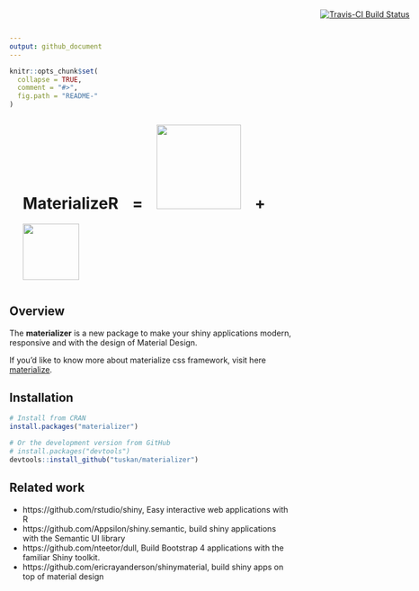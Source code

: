 ```yaml
---
output: github_document
---
```


<!-- README.md is generated from README.Rmd. Please edit that file -->

```r
knitr::opts_chunk$set(
  collapse = TRUE,
  comment = "#>",
  fig.path = "README-"
)
```

<ul style="display:inline-block; list-style:none; vertical-align:center;">
  <li style="display:inline-block; list-style:none; vertical-align:center;"><h1>MaterializeR</h1></li>
  <li style="display:inline-block; list-style:none; vertical-align:center;"><h1>&ensp; &#61; &ensp;</h1></li>
  <li style="display:inline-block; list-style:none; vertical-align:center;"><img src="http://materializecss.com/res/materialize.svg" width="150"></li>
  <li style="display:inline-block; list-style:none; vertical-align:center;"><h1>&ensp; &#43; &ensp;</h1></li>
  <li style="display:inline-block; list-style:none; vertical-align:center;"><img src="https://www.rstudio.com/wp-content/uploads/2014/04/shiny-400x464.png" height="100"></li>
</ul>

<a style="position:fixed; top:20px; right:20px;" href = "https://travis-ci.org/TuSKan/materializer"><img src = "https://travis-ci.org/TuSKan/materializer.svg?branch=master" alt = "Travis-CI Build Status"></a>

## Overview

The __materializer__ is a new package to make your shiny applications modern, responsive and with the design of Material Design.

If you'd like to know more about materialize css framework, visit here [materialize](http://materializecss.com/).

## Installation

```r
# Install from CRAN
install.packages("materializer")

# Or the development version from GitHub
# install.packages("devtools")
devtools::install_github("tuskan/materializer")
```

## Related work

* https://github.com/rstudio/shiny, Easy interactive web applications with R
* https://github.com/Appsilon/shiny.semantic, build shiny applications with the Semantic UI library
* https://github.com/nteetor/dull, Build Bootstrap 4 applications with the familiar Shiny toolkit.
* https://github.com/ericrayanderson/shinymaterial, build shiny apps on top of material design

